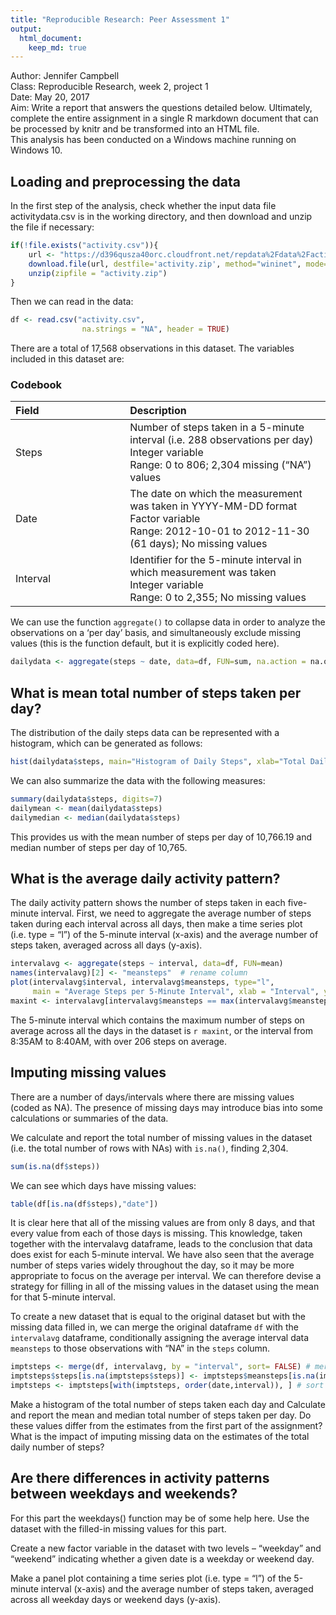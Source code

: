 ```yaml
---
title: "Reproducible Research: Peer Assessment 1"
output: 
  html_document:
    keep_md: true
---
```


Author: Jennifer Campbell  
Class: Reproducible Research, week 2, project 1  
Date: May 20, 2017  
Aim: Write a report that answers the questions detailed below. Ultimately, complete the entire assignment in a single R markdown document that can be processed by knitr and be transformed into an HTML file.  
This analysis has been conducted on a Windows machine running on Windows 10.  

## Loading and preprocessing the data
In the first step of the analysis, check whether the input data file activitydata.csv is in the working directory, 
and then download and unzip the file if necessary:

``` r
if(!file.exists("activity.csv")){
    url <- "https://d396qusza40orc.cloudfront.net/repdata%2Fdata%2Factivity.zip"
    download.file(url, destfile='activity.zip', method="wininet", mode="wb")
    unzip(zipfile = "activity.zip")
}
```

Then we can read in the data:  
```r
df <- read.csv("activity.csv", 
                na.strings = "NA", header = TRUE)
```                

There are a total of 17,568 observations in this dataset. 
The variables included in this dataset are:

### Codebook  
| Field | Description|
|:------|:-----------|
|Steps | Number of steps taken in a 5-minute interval (i.e. 288 observations per day) <br> Integer variable <br> Range: 0 to 806; 2,304 missing ("NA") values|
|Date | The date on which the measurement was taken in YYYY-MM-DD format <br> Factor variable <br> Range: 2012-10-01 to 2012-11-30 (61 days); No missing values|
|Interval | Identifier for the 5-minute interval in which measurement was taken <br> Integer  variable <br> Range: 0 to 2,355; No missing values|

We can use the function `aggregate()` to collapse data in order to analyze the observations on a 'per day' basis, and simultaneously exclude missing values (this is the function default, but it is explicitly coded here).

```r
dailydata <- aggregate(steps ~ date, data=df, FUN=sum, na.action = na.omit)
```

## What is mean total number of steps taken per day?
  
The distribution of the daily steps data can be represented with a histogram, which can be generated as follows:

```r
hist(dailydata$steps, main="Histogram of Daily Steps", xlab="Total Daily Steps", breaks=10)
```

We can also summarize the data with the following measures:

```r
summary(dailydata$steps, digits=7)
dailymean <- mean(dailydata$steps)
dailymedian <- median(dailydata$steps)
```
 
This provides us with the mean number of steps per day of 10,766.19 and median number of steps per day of 10,765.  
 
## What is the average daily activity pattern?
 
The daily activity pattern shows the number of steps taken in each five-minute interval.  First, we need to aggregate the average number of steps taken during each interval across all days, then make a time series plot (i.e. type = "l") of the 5-minute interval (x-axis) and the average number of steps taken, averaged across all days (y-axis).  

```r
intervalavg <- aggregate(steps ~ interval, data=df, FUN=mean)
names(intervalavg)[2] <- "meansteps"  # rename column
plot(intervalavg$interval, intervalavg$meansteps, type="l",
     main = "Average Steps per 5-Minute Interval", xlab = "Interval", ylab = "Mean Steps")
maxint <- intervalavg[intervalavg$meansteps == max(intervalavg$meansteps),] 
```

The 5-minute interval which contains the maximum number of steps on average across all the days in the dataset is `r maxint`, or the interval from 8:35AM to 8:40AM, with over 206 steps on average. 
 
## Imputing missing values  

There are a number of days/intervals where there are missing values (coded as NA). The presence of missing days may introduce bias into some calculations or summaries of the data.

We calculate and report the total number of missing values in the dataset (i.e. the total number of rows with NAs) with `is.na()`, finding 2,304.

```r
sum(is.na(df$steps))
```

We can see which days have missing values:

```r
table(df[is.na(df$steps),"date"])
```

It is clear here that all of the missing values are from only 8 days, and that every value from each of those days is missing. This knowledge, taken together with the intervalavg dataframe, leads to the conclusion that data does exist for each 5-minute interval. We have also seen that the average number of steps varies widely throughout the day, so it may be more appropriate to focus on the average per interval. We can therefore devise a strategy for filling in all of the missing values in the dataset using the mean for that 5-minute interval.

To create a new dataset that is equal to the original dataset but with the missing data filled in, we can merge the original dataframe `df` with the `intervalavg` dataframe, conditionally assigning the average interval data `meansteps` to those observations with "NA" in the `steps` column.

```r
imptsteps <- merge(df, intervalavg, by = "interval", sort= FALSE) # merge
imptsteps$steps[is.na(imptsteps$steps)] <- imptsteps$meansteps[is.na(imptsteps$steps)] # replace
imptsteps <- imptsteps[with(imptsteps, order(date,interval)), ] # sort by date then interval
```

Make a histogram of the total number of steps taken each day and Calculate and report the mean and median total number of steps taken per day. Do these values differ from the estimates from the first part of the assignment? What is the impact of imputing missing data on the estimates of the total daily number of steps? 
 
 
## Are there differences in activity patterns between weekdays and weekends?  

For this part the weekdays() function may be of some help here. Use the dataset with the filled-in missing values for this part.

Create a new factor variable in the dataset with two levels -- "weekday" and "weekend" indicating whether a given date is a weekday or weekend day.

Make a panel plot containing a time series plot (i.e. type = "l") of the 5-minute interval (x-axis) and the average number of steps taken, averaged across all weekday days or weekend days (y-axis).


